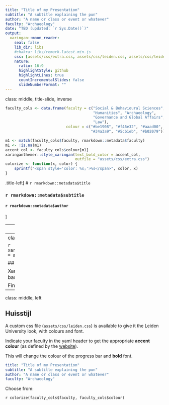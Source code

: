 ```yaml
---
title: "Title of my Presentation"
subtitle: "A subtitle explaining the pun"
author: "A name or class or event or whatever"
faculty: "Archaeology"
date: "TBD (updated: `r Sys.Date()`)"
output:
  xaringan::moon_reader:
    seal: false
    lib_dir: libs
    #chakra: libs/remark-latest.min.js
    css: [assets/css/extra.css, assets/css/leiden.css, assets/css/leiden-fonts.css]
    nature:
      ratio: 16:9
      highlightStyle: github
      highlightLines: true
      countIncrementalSlides: false
      slideNumberFormat: ""
---
```

class: middle, title-slide, inverse

```r
faculty_cols <- data.frame(faculty = c("Social & Behavioural Sciences", "Science",
                                       "Humanities", "Archaeology", 
                                       "Governance and Global Affairs", "Medicine",
                                       "Law"),
                           colour = c("#be1908", "#f46e32", "#aaad00", "#2c712d",
                                      "#34a3a9", "#5cb1eb", "#b02079"))

m1 <- match(faculty_cols$faculty, rmarkdown::metadata$faculty)
m1 <- !is.na(m1)
accent_col <- faculty_cols$colour[m1]
xaringanthemer::style_xaringan(text_bold_color = accent_col, 
                               outfile = "assets/css/extra.css")
colorize <- function(x, color) {
    sprintf("<span style='color: %s;'>%s</span>", color, x)
}
```


.title-left[
# `r rmarkdown::metadata$title`

### `r rmarkdown::metadata$subtitle`

#### `r rmarkdown::metadata$author`
]

---
layout: true
<div class='footer'>
<span>Discover the world at Leiden University</span>
<img src='assets/img/logo.png' width=82 />
</div>
---
class: middle, left

```r
xaringanExtra::use_progress_bar(color = accent_col)
```

## Xaringan x UniLeiden

Xaringan is an R Markdown extension based on [remark.js](https://remarkjs.com)

Find out more about Xaringan [here](https://bookdown.org/yihui/rmarkdown/xaringan.html).


---
class: middle, left

## Huisstijl

A custom css file (`assets/css/leiden.css`) is available to give it the Leiden
University look, with colours and font.

Indicate your faculty in the yaml header to get the appropriate **accent colour** (as defined by the [website](https://huisstijl.leidenuniv.nl/en/basic-elements/colours/)).

This will change the colour of the progress bar and **bold** font.

```yaml
title: "Title of my Presentation"
subtitle: "A subtitle explaining the pun"
author: "A name or class or event or whatever"
faculty: "Archaeology"
```

Choose from:

`r colorize(faculty_cols$faculty, faculty_cols$colour)`